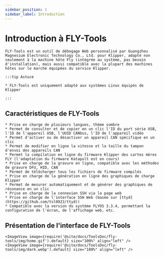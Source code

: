 ```yaml
---
sidebar_position: 1
sidebar_label: Introduction
---
```




# Introduction à FLY-Tools

    FLY-Tools est un outil de débogage Web personnalisé par Guangzhou Magnesium Electronic Technology Co., Ltd. pour Klipper, adapté non seulement à la machine hôte Fly (intégrée au système, pas besoin d'installation), mais aussi compatible avec la plupart des machines hôtes sur le marché équipées du service Klipper.

    :::tip Astuce

    * FLY-Tools est uniquement adapté aux systèmes Linux équipés de Klipper

    :::
        

## Caractéristiques de FLY-Tools

    * Prise en charge de plusieurs langues, thème sombre
    * Permet de consulter et de copier en un clic l'ID du port série USB, l'ID de l'appareil USB, l'UUID CANbus, l'ID de l'appareil vidéo
    * Permet d'activer ou de désactiver un appareil CAN spécifique en un clic
    * Permet de modifier en ligne la vitesse et la taille du tampon d'envoi des appareils CAN
    * Permet la compilation en ligne du firmware Klipper des cartes mères FLY (l'adaptation du firmware Katapult est en cours)
    * Prise en charge de la gravure en ligne, compatible avec les méthodes de gravure DFU, HID, CAN
    * Permet de télécharger tous les fichiers de firmware compilés
    * Prise en charge de la génération en ligne des graphiques de charge Klipper
    * Permet de mesurer automatiquement et de générer des graphiques de résonance en un clic
    * Prise en charge de la connexion SSH via la page web
    * Prise en charge de l'interface SSH Web (basée sur [ttyd](https://github.com/tsl0922/ttyd))
    * Compatible avec la version du système FLYOS 3.3.4, permettant la configuration de l'écran, de l'affichage web, etc.

## Présentation de l'interface de FLY-Tools

    <ImageView image={require('@site/docs/ToolsDoc/fly-tools/img/home.gif').default} size="100%" align="left" />
    <ImageView image={require('@site/docs/ToolsDoc/fly-tools/img/dark.webp').default} size="100%" align="left" />